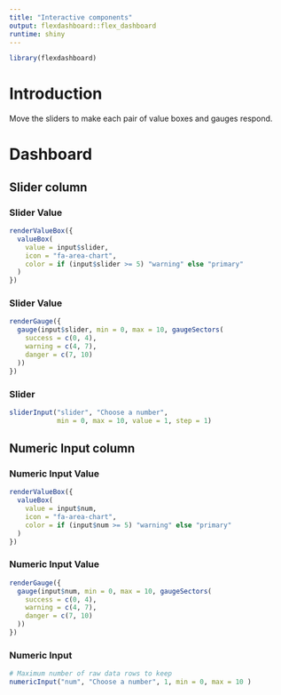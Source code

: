 ```yaml
---
title: "Interactive components"
output: flexdashboard::flex_dashboard
runtime: shiny    
---
```


```r
library(flexdashboard)
```


# Introduction {.sidebar}

Move the sliders to make each pair of value boxes and gauges respond.
  
# Dashboard

## Slider column

### Slider Value {.value-box}

```r
renderValueBox({
  valueBox(
    value = input$slider,
    icon = "fa-area-chart",
    color = if (input$slider >= 5) "warning" else "primary"
  )
})
```


### Slider Value 

```r
renderGauge({
  gauge(input$slider, min = 0, max = 10, gaugeSectors(
    success = c(0, 4), 
    warning = c(4, 7), 
    danger = c(7, 10)
  ))
})
```

### Slider

```r
sliderInput("slider", "Choose a number",
            min = 0, max = 10, value = 1, step = 1)
```

## Numeric Input column

### Numeric Input Value {.value-box}

```r
renderValueBox({
  valueBox(
    value = input$num,
    icon = "fa-area-chart",
    color = if (input$num >= 5) "warning" else "primary"
  )
})
```


### Numeric Input Value 

```r
renderGauge({
  gauge(input$num, min = 0, max = 10, gaugeSectors(
    success = c(0, 4), 
    warning = c(4, 7), 
    danger = c(7, 10)
  ))
})
```

### Numeric Input

```r
# Maximum number of raw data rows to keep
numericInput("num", "Choose a number", 1, min = 0, max = 10 )
```
